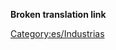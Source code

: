 '''Broken translation link'''{{en/-}}
{{en/Bilingual box| Es
| Industrias existentes en el clima [[Main/es/subártico|subártico]]
| These industries feature in the [[Main/en/Climates#Sub-arctic]] climate.}}

[[Category:es/Industrias]]